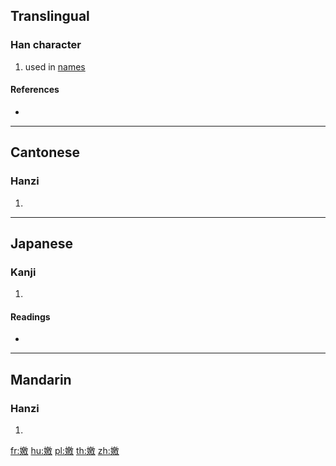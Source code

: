 {{character info/new}}
==Translingual==

===Han character===
{{Han char|rn=38|rad=女|as=13|sn=16|four=48440|canj=VHSK|ids=⿰女敫}}

# used in [[name]]s

====References====
* {{Han ref|kx=0272.040|dkj=06767|dj=0540.050|hdz=21084.090|uh=5B13|ud=23315|bh=E956|bd=59734}}

----

==Cantonese==

===Hanzi===
{{yue-hanzi|jyut=[[giu3]]|y=giu3}}

# {{defn|lang=yue|sort=女13}}

----

==Japanese==

===Kanji===
{{ja-kanji|grade=|rs=女13}}

# {{defn|lang=ja|sort=女13}}

====Readings====
* {{ja-readings|on=[[けう]] (keu)|kun=}}

----

==Mandarin==

===Hanzi===
{{cmn-hanzi|pin=[[jiào]] ([[jiao4]])|wg=chiao<sup>4</sup>}}

# {{defn|lang=cmn|sort=女13}}

[[fr:嬓]]
[[hu:嬓]]
[[pl:嬓]]
[[th:嬓]]
[[zh:嬓]]